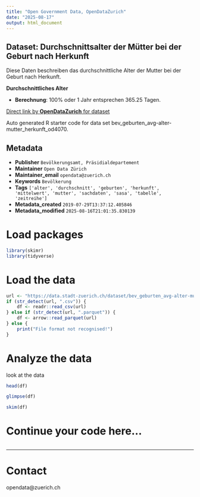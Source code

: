 ```yaml
---
title: "Open Government Data, OpenDataZurich"
date: "2025-08-17"
output: html_document
---
```


## Dataset: Durchschnittsalter der Mütter bei der Geburt nach Herkunft

Diese Daten beschreiben das durchschnittliche Alter der Mutter bei der Geburt nach Herkunft.

**Durchschnittliches Alter**

- **Berechnung**: 100% oder 1 Jahr entsprechen 365.25 Tagen.

 

[]()



[Direct link by **OpenDataZurich** for dataset](https://data.stadt-zuerich.ch/dataset/bev_geburten_avg-alter-mutter_herkunft_od4070)

Auto generated R starter code for data set bev_geburten_avg-alter-mutter_herkunft_od4070.

## Metadata

- **Publisher** `Bevölkerungsamt, Präsidialdepartement`
- **Maintainer** `Open Data Zürich`
- **Maintainer_email** `opendata@zuerich.ch`
- **Keywords** `Bevölk­erung`
- **Tags** `['alter', 'durchschnitt', 'geburten', 'herkunft', 'mittelwert', 'mutter', 'sachdaten', 'sasa', 'tabelle', 'zeitreihe']`
- **Metadata_created** `2019-07-29T13:37:12.405846`
- **Metadata_modified** `2025-08-16T21:01:35.830139`


# Load packages

```r
library(skimr)
library(tidyverse)
```

# Load the data

```r
url <- "https://data.stadt-zuerich.ch/dataset/bev_geburten_avg-alter-mutter_herkunft_od4070/download/BEV407OD4070.csv"
if (str_detect(url, ".csv")) {
    df <- readr::read_csv(url)
} else if (str_detect(url, ".parquet")) {
    df <- arrow::read_parquet(url)
} else {
    print("File format not recognised!")
}
```

# Analyze the data

look at the data
```r
head(df)
```

```r
glimpse(df)
```

```r
skim(df)
```

# Continue your code here...

```r

```

------------------------------------------------------------------------

# Contact

opendata@zuerich.ch
